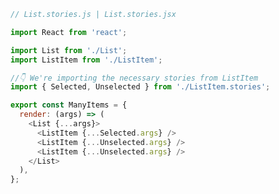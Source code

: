 ```js
// List.stories.js | List.stories.jsx

import React from 'react';

import List from './List';
import ListItem from './ListItem';

//👇 We're importing the necessary stories from ListItem
import { Selected, Unselected } from './ListItem.stories';

export const ManyItems = {
  render: (args) => (
    <List {...args}>
      <ListItem {...Selected.args} />
      <ListItem {...Unselected.args} />
      <ListItem {...Unselected.args} />
    </List>
  ),
};
```
